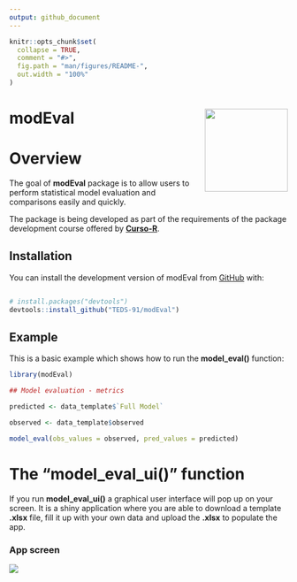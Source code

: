 ```yaml
---
output: github_document
---
```


<!-- README.md is generated from README.Rmd. Please edit that file -->

```r
knitr::opts_chunk$set(
  collapse = TRUE,
  comment = "#>",
  fig.path = "man/figures/README-",
  out.width = "100%"
)
```


# modEval <img src="man/figures/logo.png" align ="right" width="150" />

# Overview

<!-- badges: start -->
<!-- badges: end -->

The goal of __modEval__ package is to allow users to perform statistical model evaluation and comparisons easily and quickly.  

The package is being developed as part of the requirements of the package development course offered by [__Curso-R__](https://curso-r.com/).

## Installation

You can install the development version of modEval from [GitHub](https://github.com/) with:

``` r

# install.packages("devtools")
devtools::install_github("TEDS-91/modEval")

```

## Example

This is a basic example which shows how to run the __model_eval()__ function:

```r

library(modEval)

## Model evaluation - metrics

predicted <- data_template$`Full Model`

observed <- data_template$observed

model_eval(obs_values = observed, pred_values = predicted)

```

# The "model_eval_ui()" function

If you run __model_eval_ui()__ a graphical user interface will pop up on your screen. It is a shiny application where you are able to download a template __.xlsx__ file, fill it up with your own data and upload the __.xlsx__ to populate the app. 

### App screen

<img src="man/figures/app_screen.png" align ="center" />
